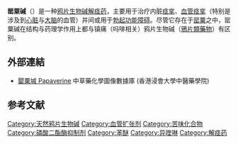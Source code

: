 {{medical}}
{{Drugbox
| verifiedrevid = 420028570
| IUPAC_name = 1-(3,4-dimethoxybenzyl)-6,7-dimethoxyisoquinoline
| image = Papaverin - Papaverine.svg
| width = 200px
| image2 = Papaverine-from-xtal-3D-balls-B.png
| width2 = 200px

<!--Clinical data-->
| tradename = Pavabid
| Drugs.com = {{drugs.com|monograph|papaverine-hydrochloride}}
| MedlinePlus = a682707
| pregnancy_category = [[United_States|USA]]: C{{Ref_label|4|4|a}}
| routes_of_administration = Oral, [[intravenous|intravenous]], [[intramuscular|intramuscular]], rectal,{{Ref_label|5|5|a}} [[intracavernosal|intracavernosal]]

<!--Pharmacokinetic data-->
| bioavailability = 80%{{Ref_label|3|3|a}}
| protein_bound = ~90%
| metabolism = [[Hepatic|Hepatic]]{{Ref_label|3|3|b}}
| elimination_half-life = 1.5–2 hours{{Ref_label|3|3|c}}
| excretion = [[Renal|Renal]]{{Ref_label|3|3|d}}

<!--Identifiers-->
| CASNo_Ref = {{cascite|correct|CAS}}
| CAS_number = 58-74-2
| CAS_number2 = 61-25-6
| CAS_number2_comment = hydrochloride <!-- Also CAS verified -->
| ATC_prefix = A03
| ATC_suffix = AD01
| ATC_supplemental =   {{ATC|G04|BE02}}
| PubChem = 4680
| DrugBank_Ref = {{drugbankcite|correct|drugbank}}
| DrugBank = APRD00628
| ChemSpiderID_Ref = {{chemspidercite|correct|chemspider}}
| ChemSpiderID = 4518
| UNII_Ref = {{fdacite|correct|FDA}}
| UNII = DAA13NKG2Q
| KEGG_Ref = {{keggcite|correct|kegg}}
| KEGG = D07425
| ChEMBL_Ref = {{ebicite|correct|EBI}}
| ChEMBL = 19224

<!--Chemical data-->
| C=20 | H=21 | N=1 | O=4 
| molecular_weight = 339.385 g/mol{{Ref_label|1|1|c}}
| smiles = COc1ccc(cc1OC)Cc2c3cc(c(cc3ccn2)OC)OC
| InChI = 1/C20H21NO4/c1-22-17-6-5-13(10-18(17)23-2)9-16-15-12-20(25-4)19(24-3)11-14(15)7-8-21-16/h5-8,10-12H,9H2,1-4H3
| InChIKey = XQYZDYMELSJDRZ-UHFFFAOYAJ
| StdInChI_Ref = {{stdinchicite|correct|chemspider}}
| StdInChI = 1S/C20H21NO4/c1-22-17-6-5-13(10-18(17)23-2)9-16-15-12-20(25-4)19(24-3)11-14(15)7-8-21-16/h5-8,10-12H,9H2,1-4H3
| StdInChIKey_Ref = {{stdinchicite|correct|chemspider}}
| StdInChIKey = XQYZDYMELSJDRZ-UHFFFAOYSA-N
}}
'''罂粟碱'''（{{lang-en|Papaverine}}）是一种[[鸦片|鸦片]][[生物碱|生物碱]][[解痉药|解痉药]]，主要用于治疗内脏[[痉挛|痉挛]]、[[血管痉挛|血管痉挛]]（特别是涉及到[[心脏|心脏]]与[[大脑|大脑]]的血管）并间或用于[[勃起功能障碍|勃起功能障碍]]{{Ref_label|3|3|e}}。尽管它存在于[[罂粟|罂粟]]之中，罂粟碱在结构与药理学作用上都与镇痛（吗啡相关）鸦片生物碱（[[鴉片類藥物|鴉片類藥物]]）有区别。

==外部連結==
* [http://libproject.hkbu.edu.hk/was40/detail?channelid=22253&lang=cht&searchword=code=P00302 罌粟堿 Papaverine] {{Wayback|url=http://libproject.hkbu.edu.hk/was40/detail?channelid=22253&lang=cht&searchword=code=P00302 |date=20190606000224 }} 中草藥化學圖像數據庫 (香港浸會大學中醫藥學院) {{zh}}{{en}}

==参考文献==
{{reflist}}


{{功能性胃肠疾病治疗药物}}
{{Phosphodiesterase inhibitors}}

[[Category:天然鸦片生物碱|Category:天然鸦片生物碱]]
[[Category:血管扩张剂|Category:血管扩张剂]]
[[Category:苦味化合物|Category:苦味化合物]]
[[Category:磷酸二酯酶抑制剂|Category:磷酸二酯酶抑制剂]]
[[Category:苯醚|Category:苯醚]]
[[Category:异喹啉|Category:异喹啉]]
[[Category:解痉药|Category:解痉药]]